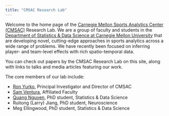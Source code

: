 ```yaml
---
title: "CMSAC Research Lab"
---
```


Welcome to the home page of the [Carnegie Mellon Sports Analytics Center (CMSAC)](https://www.stat.cmu.edu/cmsac/) Research Lab. We are a group of faculty and students in the [Department of Statistics & Data Science at Carnegie Mellon University](https://stat.cmu.edu/) that are developing novel, cutting-edge approaches in sports analytics across a wide range of problems. We have recently been focused on inferring player- and team-level effects with rich spatio-temporal data.

You can check out papers by the CMSAC Research Lab on this site, along with links to talks and media articles featuring our work.

The core members of our lab include:

+ [Ron Yurko](https://www.stat.cmu.edu/~ryurko/), Principal Investigator and Director of CMSAC 
+ [Sam Ventura](https://www.cmu.edu/dietrich/statistics-datascience/people/affiliated/sam-ventura.html), Affiliated Faculty
+ [Quang Nguyen](https://qntkhvn.netlify.app/), PhD student, Statistics & Data Science
+ Ruitong (Larry) Jiang, PhD student, Neuroscience
+ Meg Ellingwood, PhD student, Statistics & Data Science